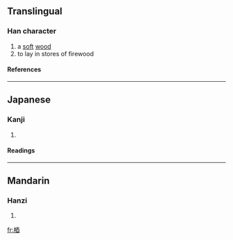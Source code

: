 ==Translingual==
===Han character===
{{Han char|rn=75|rad=木|as=07|sn=11|four=|canj=木一金田 (DMCW), X木一金田 (XDMCW)}}
# a [[soft]] [[wood]]
# to lay in stores of firewood
====References====
{{Han ref|kx=0528.070|dkj=14829|dj=0916.210|hdz=21211.030|uh=6884|ud=26756}}

----
==Japanese==
===Kanji===
{{ja-kanji|grade=|rs=木07}}
# {{defn|Japanese}} 
====Readings====
{{ja-readings|on=[[よう]] (yō), [[ゆ]] (yu)|kun=[[やく]] (yaku)}}

----
==Mandarin==
===Hanzi===
{{cmn-hanzi|pin=[[yǒu]] (you3), [[yòu]] (you4)|wg=yu<sup>3</sup>, yu<sup>4</sup>}}
# {{defn|Mandarin}}

[[fr:梄]]